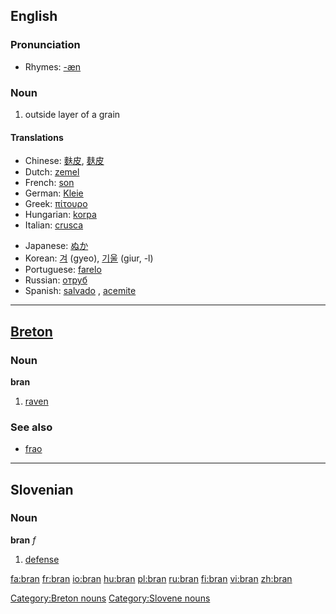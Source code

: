 {{see|brân}}
==English==

===Pronunciation===
*Rhymes: [[Rhymes:English:-æn|-æn]]

===Noun===
{{en-noun|-}}

# outside layer of a grain

====Translations====
{{top}}
*Chinese: [[麩皮]], [[麸皮]]
*Dutch: [[zemel]] {{m}}
*French: [[son#French|son]] {{m}}
*German: [[Kleie]] {{f}}
*Greek: [[πίτουρο]] {{n}}
*Hungarian: [[korpa]]
*Italian: [[crusca]] {{f}}
{{mid}}
*Japanese: [[ぬか]]
*Korean: [[겨]] (gyeo), [[기울]] (giur, -l)
*Portuguese: [[farelo]] {{m}}
*Russian: [[отруб]] {{f}}
*Spanish: [[salvado]] {{m}}, [[acemite]] {{italbrac|archaic}}
{{bottom}}

----

==[[Breton]]==

===Noun===
'''bran''' {{m}}

# [[raven]]

===See also===
*[[frao]] {{f}}

[[Category:Breton nouns]]

----

==Slovenian==
===Noun===
'''bran''' ''f''

# [[defense]]

[[Category:Slovene nouns]]

[[fa:bran]]
[[fr:bran]]
[[io:bran]]
[[hu:bran]]
[[pl:bran]]
[[ru:bran]]
[[fi:bran]]
[[vi:bran]]
[[zh:bran]]